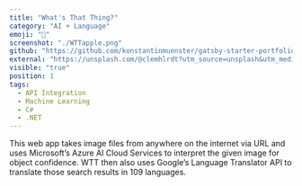 ```yaml
---
title: "What's That Thing?"
category: "AI + Language"
emoji: "🏹"
screenshot: "./WTTapple.png"
github: "https://github.com/konstantinmuenster/gatsby-starter-portfolio-minimal"
external: "https://unsplash.com/@clemhlrdt?utm_source=unsplash&utm_medium=referral&utm_content=creditCopyText"
visible: "true"
position: 1
tags:
  - API Integration
  - Machine Learning
  - C#
  - .NET
---
```


This web app takes image files from anywhere on the internet via URL and uses Microsoft’s Azure AI Cloud Services to interpret the given image for object confidence. WTT then also uses Google’s Language Translator API to translate those search results in 109 languages.